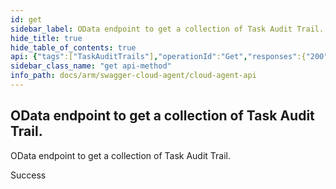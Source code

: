 ```yaml
---
id: get
sidebar_label: OData endpoint to get a collection of Task Audit Trail.
hide_title: true
hide_table_of_contents: true
api: {"tags":["TaskAuditTrails"],"operationId":"Get","responses":{"200":{"description":"Success"}},"description":"OData endpoint to get a collection of Task Audit Trail.","method":"get","path":"/api/TaskAuditTrails","info":{"version":"v1","title":"Cloud Agent API"},"postman":{"name":"OData endpoint to get a collection of Task Audit Trail.","description":{"type":"text/plain"},"url":{"path":["api","TaskAuditTrails"],"host":["{{baseUrl}}"],"query":[],"variable":[]},"method":"GET"}}
sidebar_class_name: "get api-method"
info_path: docs/arm/swagger-cloud-agent/cloud-agent-api
---
```



## OData endpoint to get a collection of Task Audit Trail.



OData endpoint to get a collection of Task Audit Trail.

<div><ApiTabs><TabItem label={"200"} value={"200"}><div>

Success

</div><div></div></TabItem></ApiTabs></div>
      
